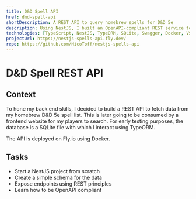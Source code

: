 ```yaml
---
title: D&D Spell API
href: dnd-spell-api
shortDescription: A REST API to query homebrew spells for D&D 5e
description: Using NestJS, I built an OpenAPI-compliant REST service to query D&D 5e homebrew spells data from any frontend application.
technologies: [TypeScript, NestJS, TypeORM, SQLite, Swagger, Docker, VSCode, Fly.io, pnpm]
projectUrl: https://nestjs-spells-api.fly.dev/
repo: https://github.com/NicoToff/nestjs-spells-api
---
```


# D&D Spell REST API

## Context

To hone my back end skills, I decided to build a REST API to fetch data from my homebrew D&D 5e spell list. This is later going to be consumed by a frontend website for my players to search. For early testing purposes, the database is a SQLite file with which I interact using TypeORM.

The API is deployed on Fly.io using Docker.

<Search client:load />

## Tasks

- Start a NestJS project from scratch
- Create a simple schema for the data
- Expose endpoints using REST principles
- Learn how to be OpenAPI compliant
